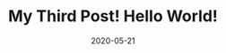 ---
title: My Third Post! Hello World!
slug: my-third-post
date: 2020-05-21
featureImage: profile-pic.jpg
excerpt: Lalala
---